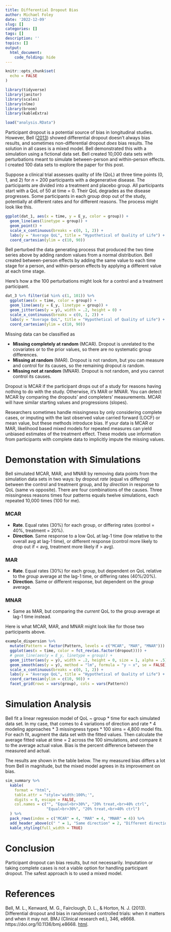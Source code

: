 ```yaml
---
title: Differential Dropout Bias
author: Michael Foley
date: '2022-12-09'
slug: []
categories: []
tags: []
description: ''
topics: []
output:
  html_document:
    code_folding: hide
---
```


```r
knitr::opts_chunk$set(
  echo = FALSE
)
```

```r
library(tidyverse)
library(janitor)
library(scales)
library(nlme)
library(broom)
library(kableExtra)

load("analysis.RData")
```

Participant dropout is a potential source of bias in longitudinal studies. However, Bell ([2013](#Bell)) showed differential dropout doesn't always bias results, and sometimes non-differential dropout *does* bias results. The solution in all cases is a mixed model. Bell demonstrated this with a simulation using a fictional data set. Bell created 10,000 data sets with perturbations meant to simulate between-person and within-person effects. I created 100 data sets to explore the paper for this post.

Suppose a clinical trial assesses quality of life (QoL) at three time points (0, 1, and 2) for *n* = 200 participants with a degenerative disease. The participants are divided into a treatment and placebo group. All participants start with a QoL of 50 at time = 0. Their QoL degrades as the disease progresses. Some participants in each group drop out of the study, potentially at different rates and for different reasons. The process might look like this.

```r
ggplot(dat_1, aes(x = time, y = E_y, color = group)) + 
  geom_line(aes(linetype = group)) +
  geom_point() +
  scale_x_continuous(breaks = c(0, 1, 2)) +
  labs(y = "Average QoL", title = "Hypothetical of Quality of Life") +
  coord_cartesian(ylim = c(10, 90))
```

Bell perturbed the data generating process that produced the two time series above by adding random values from a normal distribution. Bell created between-person effects by adding the same value to each time stage for a person, and within-person effects by applying a different value at each time stage. 

Here's how a the 100 perturbations might look for a control and a treatment participant. 

```r
dat_3 %>% filter(id %in% c(1, 101)) %>%
  ggplot(aes(x = time, color = group)) + 
  geom_line(aes(y = E_y, linetype = group)) +
  geom_jitter(aes(y = y), width = .2, height = 0) +
  scale_x_continuous(breaks = c(0, 1, 2)) +
  labs(y = "Average QoL", title = "Hypothetical of Quality of Life") +
  coord_cartesian(ylim = c(10, 90))
```

Missing data can be classified as

- **Missing completely at random** (MCAR). Dropout is unrelated to the covariates or to the prior values, so there are no systematic group differences.
- **Missing at random** (MAR). Dropout is not random, but you can measure and control for its causes, so the remaining dropout *is* random.
- **Missing not at random** (MNAR). Dropout is not random, and you cannot control its causes.

Dropout is MCAR if the participant drops out of a study for reasons having nothing to do with the study. Otherwise, it's MAR or MNAR. You can detect MCAR by comparing the dropouts' and completers' measurements. MCAR will have similar starting values and progressions (slopes).

Researchers sometimes handle missingness by only considering complete cases, or imputing with the last observed value carried forward (LOCF) or mean value, but these methods introduce bias. If your data is MCAR or MAR, likelihood based mixed models for repeated measures can yield unbiased estimates of the treatment effect. These models use information from participants with complete data to implicitly impute the missing values.

# Demonstation with Simulations

Bell simulated MCAR, MAR, and MNAR by removing data points from the simulation data sets in two ways: by dropout *rate* (equal vs differing) between the control and treatment group, and by *direction* in response to QoL (same vs opposite). There are four combinations of the causes. Three missingness reasons times four patterns equals twelve simulations, each repeated 10,000 times (100 for me). 

### MCAR
- **Rate**. Equal rates (30%) for each group, or differing rates (control = 40%, treatment = 20%).
- **Direction**. Same response to a low QoL at lag-1 time (low relative to the overall avg at lag-1 time), or different response (control more likely to drop out if < avg, treatment more likely if > avg).

### MAR
- **Rate**. Equal rates (30%) for each group, but dependent on QoL relative to the *group* average at the lag-1 time, or differing rates (40%/20%).
- **Direction**. Same or different response, but dependent on the *group* average.

### MNAR

- Same as MAR, but comparing the *current* QoL to the group average at lag-1 time instead.

Here is what MCAR, MAR, and MNAR might look like for those two participants above.

```r
example_dispersion %>%
  mutate(Pattern = factor(Pattern, levels = c("MCAR", "MAR", "MNAR"))) %>%
  ggplot(aes(x = time, color = fct_rev(as.factor(dropout)))) + 
  # geom_line(aes(y = E_y, linetype = group)) +
  geom_jitter(aes(y = y), width = .2, height = 0, size = 1, alpha = .5) +
  geom_smooth(aes(y = y), method = "lm", formula = "y ~ x", se = FALSE) +
  scale_x_continuous(breaks = c(0, 1, 2)) +
  labs(y = "Average QoL", title = "Hypothetical of Quality of Life") +
  coord_cartesian(ylim = c(10, 90)) +
  facet_grid(rows = vars(group), cols = vars(Pattern))
```

# Simulation Analysis

Bell fit a linear regression model of QoL ~ group * time for each simulated data set. In my case, that comes to 4 variations of direction and rate * 4 modeling approaches * 3 missingness types * 100 sims = 4,800 model fits. For each fit, augment the data set with the fitted values. Then calculate the average fitted value at time = 2 across the 100 simulations, and compare it to the average actual value. Bias is the percent difference between the measured and actual.

The results are shown in the table below. The my measured bias differs a lot from Bell in magnitude, but the mixed model agrees in its improvement on bias.

```r
sim_summary %>%
  kable(
    format = "html",
    table.attr = "style='width:100%;'",
    digits = 0, escape = FALSE,
    col.names = c("", "Equal<br>30%", "20% treat,<br>40% ctrl", 
                  "Equal<br>30%", "20% treat,<br>40% ctrl")
  ) %>%
  pack_rows(index = c("MCAR" = 4, "MAR" = 4, "MNAR" = 4)) %>%
  add_header_above(c(" " = 1, "Same direction" = 2, "Different direction" = 2)) %>%
  kable_styling(full_width = TRUE)
```

# Conclusion

Participant dropout can bias results, but not necessarily. Imputation or taking complete cases is not a viable option for handling participant dropout. The safest approach is to used a mixed model.

# References

<a id="Bell"></a>Bell, M. L., Kenward, M. G., Fairclough, D. L., & Horton, N. J. (2013). Differential dropout and bias in randomised controlled trials: when it matters and when it may not. BMJ (Clinical research ed.), 346, e8668. https://doi.org/10.1136/bmj.e8668. 
[html](https://www.ncbi.nlm.nih.gov/pmc/articles/PMC4688419/).


